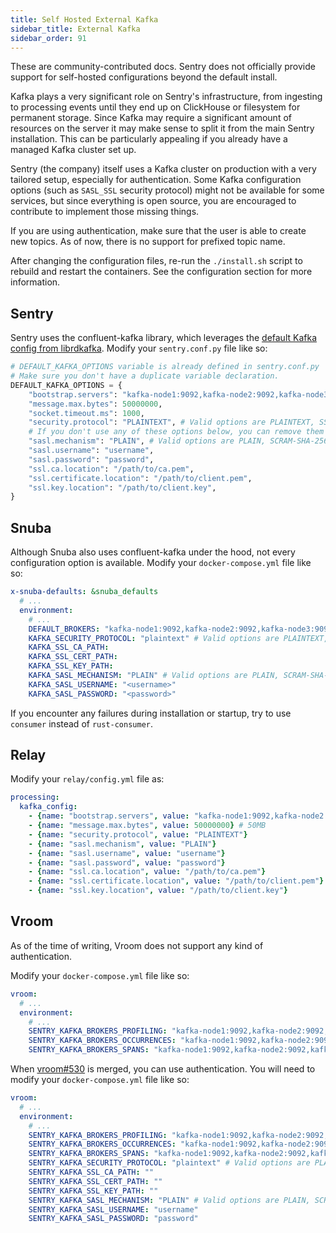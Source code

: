 ```yaml
---
title: Self Hosted External Kafka
sidebar_title: External Kafka
sidebar_order: 91
---
```


<Alert title="Important" level="warning">
    These are community-contributed docs. Sentry does not officially provide support for self-hosted configurations beyond the default install.
</Alert>

Kafka plays a very significant role on Sentry's infrastructure, from ingesting to processing events until they end up on ClickHouse or filesystem for permanent storage. Since Kafka may require a significant amount of resources on the server it may make sense to split it from the main Sentry installation. This can be particularly appealing if you already have a managed Kafka cluster set up.

Sentry (the company) itself uses a Kafka cluster on production with a very tailored setup, especially for authentication. Some Kafka configuration options (such as `SASL_SSL` security protocol) might not be available for some services, but since everything is open source, you are encouraged to contribute to implement those missing things.

If you are using authentication, make sure that the user is able to create new topics. As of now, there is no support for prefixed topic name.

<Alert title="Note" level="info">
    After changing the configuration files, re-run the <code>./install.sh</code> script to rebuild and restart the containers. See the <Link to="/self-hosted/#configuration">configuration section</Link> for more information.
</Alert>

## Sentry

Sentry uses the confluent-kafka library, which leverages the [default Kafka config from librdkafka](https://github.com/confluentinc/librdkafka/blob/master/CONFIGURATION.md). Modify your `sentry.conf.py` file like so:

```python
# DEFAULT_KAFKA_OPTIONS variable is already defined in sentry.conf.py
# Make sure you don't have a duplicate variable declaration.
DEFAULT_KAFKA_OPTIONS = {
    "bootstrap.servers": "kafka-node1:9092,kafka-node2:9092,kafka-node3:9092",
    "message.max.bytes": 50000000,
    "socket.timeout.ms": 1000,
    "security.protocol": "PLAINTEXT", # Valid options are PLAINTEXT, SSL, SASL_PLAINTEXT, SASL_SSL
    # If you don't use any of these options below, you can remove them or set them to `None`.
    "sasl.mechanism": "PLAIN", # Valid options are PLAIN, SCRAM-SHA-256, SCRAM-SHA-512. Other mechanism might be unavailable.
    "sasl.username": "username",
    "sasl.password": "password",
    "ssl.ca.location": "/path/to/ca.pem",
    "ssl.certificate.location": "/path/to/client.pem",
    "ssl.key.location": "/path/to/client.key",
}
```

## Snuba

Although Snuba also uses confluent-kafka under the hood, not every configuration option is available. Modify your `docker-compose.yml` file like so:

```yaml
x-snuba-defaults: &snuba_defaults
  # ...
  environment:
    # ...
    DEFAULT_BROKERS: "kafka-node1:9092,kafka-node2:9092,kafka-node3:9092"
    KAFKA_SECURITY_PROTOCOL: "plaintext" # Valid options are PLAINTEXT, SSL, SASL_PLAINTEXT, SASL_SSL. SSL is not supported for rust-consumer.
    KAFKA_SSL_CA_PATH:
    KAFKA_SSL_CERT_PATH:
    KAFKA_SSL_KEY_PATH:
    KAFKA_SASL_MECHANISM: "PLAIN" # Valid options are PLAIN, SCRAM-SHA-256, SCRAM-SHA-512.
    KAFKA_SASL_USERNAME: "<username>"
    KAFKA_SASL_PASSWORD: "<password>"
```

If you encounter any failures during installation or startup, try to use `consumer` instead of `rust-consumer`.

## Relay

Modify your `relay/config.yml` file as:

```yaml
processing:
  kafka_config:
    - {name: "bootstrap.servers", value: "kafka-node1:9092,kafka-node2:9092,kafka-node3:9092"}
    - {name: "message.max.bytes", value: 50000000} # 50MB
    - {name: "security.protocol", value: "PLAINTEXT"}
    - {name: "sasl.mechanism", value: "PLAIN"}
    - {name: "sasl.username", value: "username"}
    - {name: "sasl.password", value: "password"}
    - {name: "ssl.ca.location", value: "/path/to/ca.pem"}
    - {name: "ssl.certificate.location", value: "/path/to/client.pem"}
    - {name: "ssl.key.location", value: "/path/to/client.key"}
```

## Vroom

As of the time of writing, Vroom does not support any kind of authentication.

Modify your `docker-compose.yml` file like so:

```yaml
vroom:
  # ...
  environment:
    # ...
    SENTRY_KAFKA_BROKERS_PROFILING: "kafka-node1:9092,kafka-node2:9092,kafka-node3:9092"
    SENTRY_KAFKA_BROKERS_OCCURRENCES: "kafka-node1:9092,kafka-node2:9092,kafka-node3:9092"
    SENTRY_KAFKA_BROKERS_SPANS: "kafka-node1:9092,kafka-node2:9092,kafka-node3:9092"
```

When [vroom#530](https://github.com/getsentry/vroom/pull/530) is merged, you can use authentication. You will need to modify your `docker-compose.yml` file like so:

```yaml
vroom:
  # ...
  environment:
    # ...
    SENTRY_KAFKA_BROKERS_PROFILING: "kafka-node1:9092,kafka-node2:9092,kafka-node3:9092"
    SENTRY_KAFKA_BROKERS_OCCURRENCES: "kafka-node1:9092,kafka-node2:9092,kafka-node3:9092"
    SENTRY_KAFKA_BROKERS_SPANS: "kafka-node1:9092,kafka-node2:9092,kafka-node3:9092"
    SENTRY_KAFKA_SECURITY_PROTOCOL: "plaintext" # Valid options are PLAINTEXT, SSL, SASL_PLAINTEXT, SASL_SSL
    SENTRY_KAFKA_SSL_CA_PATH: ""
    SENTRY_KAFKA_SSL_CERT_PATH: ""
    SENTRY_KAFKA_SSL_KEY_PATH: ""
    SENTRY_KAFKA_SASL_MECHANISM: "PLAIN" # Valid options are PLAIN, SCRAM-SHA-256, SCRAM-SHA-512.
    SENTRY_KAFKA_SASL_USERNAME: "username"
    SENTRY_KAFKA_SASL_PASSWORD: "password"
```
